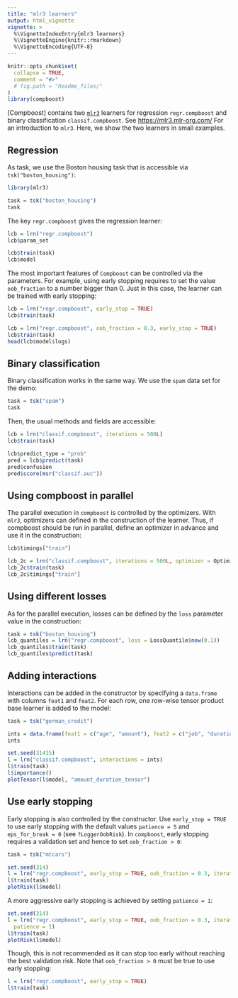 ```yaml
---
title: "mlr3 learners"
output: html_vignette
vignette: >
  %\VignetteIndexEntry{mlr3 learners}
  %\VignetteEngine{knitr::rmarkdown}
  %\VignetteEncoding{UTF-8}
---
```


```r
knitr::opts_chunk$set(
  collapse = TRUE,
  comment = "#>"
  # fig.path = "Readme_files/"
)
library(compboost)
```

[Compboost] contains two [`mlr3`](https://github.com/mlr-org/mlr3) learners for regression `regr.compboost` and binary classification `classif.compboost`.
See [https://mlr3.mlr-org.com/](https://mlr3.mlr-org.com/) For an introduction to `mlr3`.
Here, we show the two learners in small examples.

## Regression

As task, we use the Boston housing task that is accessible via `tsk("boston_housing")`:
```r
library(mlr3)

task = tsk("boston_housing")
task
```

The key `regr.compboost` gives the regression learner:
```r
lcb = lrn("regr.compboost")
lcb$param_set

lcb$train(task)
lcb$model
```

The most important features of `Compboost` can be controlled via the parameters.
For example, using early stopping requires to set the value `oob_fraction` to a number bigger than 0.
Just in this case, the learner can be trained with early stopping:
```r
lcb = lrn("regr.compboost", early_stop = TRUE)
lcb$train(task)

lcb = lrn("regr.compboost", oob_fraction = 0.3, early_stop = TRUE)
lcb$train(task)
head(lcb$model$logs)
```

## Binary classification

Binary classification works in the same way. We use the `spam` data set for the demo:

```r
task = tsk("spam")
task
```

Then, the usual methods and fields are accessible:
```r
lcb = lrn("classif.compboost", iterations = 500L)
lcb$train(task)

lcb$predict_type = "prob"
pred = lcb$predict(task)
pred$confusion
pred$score(msr("classif.auc"))
```

## Using compboost in parallel

The parallel execution in `compboost` is controlled by the optimizers.
With `mlr3`, optimizers can defined in the construction of the learner.
Thus, if compboost should be run in parallel, define an optimizer in advance and use it in the construction:
```r
lcb$timings["train"]

lcb_2c = lrn("classif.compboost", iterations = 500L, optimizer = OptimizerCoordinateDescent$new(2))
lcb_2c$train(task)
lcb_2c$timings["train"]
```

## Using different losses

As for the parallel execution, losses can be defined by the `loss` parameter value in the construction:
```r
task = tsk("boston_housing")
lcb_quantiles = lrn("regr.compboost", loss = LossQuantile$new(0.1))
lcb_quantiles$train(task)
lcb_quantiles$predict(task)
```

## Adding interactions

Interactions can be added in the constructor by specifying a `data.frame` with columns `feat1` and `feat2`.
For each row, one row-wise tensor product base learner is added to the model:

```r
task = tsk("german_credit")

ints = data.frame(feat1 = c("age", "amount"), feat2 = c("job", "duration"))
ints

set.seed(31415)
l = lrn("classif.compboost", interactions = ints)
l$train(task)
l$importance()
plotTensor(l$model, "amount_duration_tensor")
```

## Use early stopping

Early stopping is also controlled by the constructor. Use `early_stop = TRUE` to use
early stopping with the default values `patience = 5` and `eps_for_break = 0` (see `?LoggerOobRisk`).
In `compboost`, early stopping requires a validation set and hence to set `oob_fraction > 0`:

```r
task = tsk("mtcars")

set.seed(314)
l = lrn("regr.compboost", early_stop = TRUE, oob_fraction = 0.3, iterations = 1000)
l$train(task)
plotRisk(l$model)
```

A more aggressive early stopping is achieved by setting `patience = 1`:
```r
set.seed(314)
l = lrn("regr.compboost", early_stop = TRUE, oob_fraction = 0.3, iterations = 1000,
  patience = 1)
l$train(task)
plotRisk(l$model)
```

Though, this is not recommended as it can stop too early without reaching the best validation risk.
Note that `oob_fraction > 0` must be true to use early stopping:
```r
l = lrn("regr.compboost", early_stop = TRUE)
l$train(task)
```
